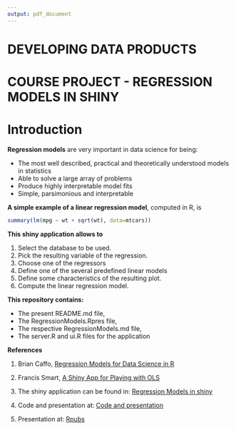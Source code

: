 ```yaml
---
output: pdf_document
---
```

# DEVELOPING DATA PRODUCTS
# COURSE PROJECT - REGRESSION MODELS IN SHINY
# Introduction

**Regression models**  are very important in data science for being:

- The most well described, practical and theoretically understood models in statistics
- Able to solve a large array of problems
- Produce highly interpretable model fits
- Simple, parsimonious and interpretable


**A simple example of a linear regression model**, computed in R, is

```r
summary(lm(mpg ~ wt + sqrt(wt), data=mtcars))
```

**This shiny application allows to**

1. Select the database to be used.
2. Pick the resulting variable of the regression.
3. Choose one of the regressors
4. Define one of the several predefined linear models
5. Define some characteristics of the resulting plot.
6. Compute the linear regression model.

**This repository contains:**

- The present README.md file,
- The RegressionModels.Rpres file,  
- The respective RegressionModels.md file,
- The server.R and ui.R files for the application

**References**

1. Brian Caffo, [ Regression Models for Data Science in R](https://leanpub.com/regmods)

2. Francis Smart, [ A Shiny App for Playing with OLS](http://www.econometricsbysimulation.com/2013/11/a-shiny-app-for-playing-with-ols.html)

3. The shiny application can be found in: [Regression Models in shiny](http://ds1800.shinyapps.io/RegrModelsApp)

4. Code and presentation at: [Code and presentation](https://github.com/ds1800/datasciencecoursera)

5. Presentation at: [Rpubs](http://Rpubs.com/ds1800/RegressionModels)
